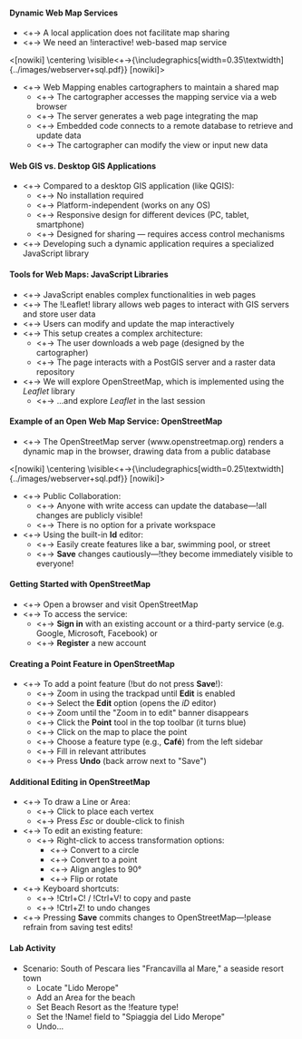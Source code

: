 ====Dynamic Web Map Services====
*<+-> A local application does not facilitate map sharing
*<+-> We need an !interactive! web-based map service

<[nowiki]
\centering
\visible<+->{\includegraphics[width=0.35\textwidth]{../images/webserver+sql.pdf}}
[nowiki]>

*<+-> Web Mapping enables cartographers to maintain a shared map
**<+-> The cartographer accesses the mapping service via a web browser
**<+-> The server generates a web page integrating the map
**<+-> Embedded code connects to a remote database to retrieve and update data
**<+-> The cartographer can modify the view or input new data

====Web GIS vs. Desktop GIS Applications====
*<+-> Compared to a desktop GIS application (like QGIS):
**<+-> No installation required
**<+-> Platform-independent (works on any OS)
**<+-> Responsive design for different devices (PC, tablet, smartphone)
**<+-> Designed for sharing — requires access control mechanisms
*<+-> Developing such a dynamic application requires a specialized JavaScript library

====Tools for Web Maps: JavaScript Libraries====
*<+-> JavaScript enables complex functionalities in web pages
*<+-> The !Leaflet! library allows web pages to interact with GIS servers and store user data
*<+-> Users can modify and update the map interactively
*<+-> This setup creates a complex architecture:
**<+-> The user downloads a web page (designed by the cartographer)
**<+-> The page interacts with a PostGIS server and a raster data repository
*<+-> We will explore OpenStreetMap, which is implemented using the ''Leaflet'' library
**<+-> ...and explore ''Leaflet'' in the last session

====Example of an Open Web Map Service: OpenStreetMap====
*<+-> The OpenStreetMap server (www.openstreetmap.org) renders a dynamic map in the browser, drawing data from a public database

<[nowiki]
\centering
\visible<+->{\includegraphics[width=0.25\textwidth]{../images/webserver+sql.pdf}}
[nowiki]>

*<+-> Public Collaboration:
**<+-> Anyone with write access can update the database—!all changes are publicly visible!
**<+-> There is no option for a private workspace
*<+-> Using the built-in '''Id''' editor:
**<+-> Easily create features like a bar, swimming pool, or street
**<+-> '''Save''' changes cautiously—!they become immediately visible to everyone!

====Getting Started with OpenStreetMap====
*<+-> Open a browser and visit OpenStreetMap
*<+-> To access the service:
**<+-> '''Sign in''' with an existing account or a third-party service (e.g. Google, Microsoft, Facebook) or
**<+-> '''Register''' a new account

====Creating a Point Feature in OpenStreetMap====
*<+-> To add a point feature (!but do not press '''Save'''!):
**<+-> Zoom in using the trackpad until '''Edit''' is enabled
**<+-> Select the '''Edit''' option (opens the ''iD'' editor)
**<+-> Zoom until the "Zoom in to edit" banner disappears
**<+-> Click the '''Point''' tool in the top toolbar (it turns blue)
**<+-> Click on the map to place the point
**<+-> Choose a feature type (e.g., '''Café''') from the left sidebar
**<+-> Fill in relevant attributes
**<+-> Press '''Undo''' (back arrow next to "Save")

====Additional Editing in OpenStreetMap====
*<+-> To draw a Line or Area:
**<+-> Click to place each vertex
**<+-> Press ''Esc'' or double-click to finish
*<+-> To edit an existing feature:
**<+-> Right-click to access transformation options:
***<+-> Convert to a circle
***<+-> Convert to a point
***<+-> Align angles to 90°
***<+-> Flip or rotate
*<+-> Keyboard shortcuts:
**<+-> !Ctrl+C! / !Ctrl+V! to copy and paste
**<+-> !Ctrl+Z! to undo changes
*<+-> Pressing '''Save''' commits changes to OpenStreetMap—!please refrain from saving test edits!

====Lab Activity====
*Scenario: South of Pescara lies "Francavilla al Mare," a seaside resort town
** Locate "Lido Merope"
** Add an Area for the beach
** Set Beach Resort as the !feature type!
** Set the !Name! field to "Spiaggia del Lido Merope"
** Undo...
